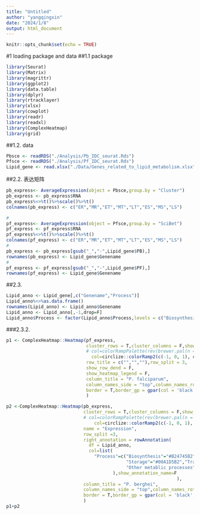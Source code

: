 ```yaml
---
title: "Untitled"
author: "yangqingxin"
date: "2024/1/8"
output: html_document
---
```


```r
knitr::opts_chunk$set(echo = TRUE)
```


#1 loading package and data
##1.1 package
```r
library(Seurat)
library(Matrix)
library(magrittr)
library(ggplot2)
library(data.table)
library(dplyr)
library(rtracklayer)
library(xlsx)
library(cowplot)
library(readr)
library(readxl)
library(ComplexHeatmap)
library(grid)
```
##1.2. data
```r
Pbsce <- readRDS("./Analysis/Pb_IDC_seurat.Rds")
Pfsce <- readRDS("./Analysis/Pf_IDC_seurat.Rds")
Lipid_gene <- read.xlsx("./Data/Genes_related_to_lipid_metabolism.xlsx",sheetIndex = 1)%>%as.data.table()
```

##2.2. 表达矩阵
```r
pb_express<- AverageExpression(object = Pbsce,group.by = "Cluster")
pb_express <- pb_express$RNA
pb_express%<>%t()%>%scale()%>%t()
colnames(pb_express) <- c("ER","MR","ET","MT","LT","ES","MS","LS")

#
pf_express<- AverageExpression(object = Pfsce,group.by = "SciBet")
pf_express <- pf_express$RNA
pf_express%<>%t()%>%scale()%>%t()
colnames(pf_express) <- c("ER","MR","ET","MT","LT","ES","MS","LS")
#
pb_express <- pb_express[gsub("_","-",Lipid_gene$PB),]
rownames(pb_express) <- Lipid_gene$Genename
#
pf_express <- pf_express[gsub("_","-",Lipid_gene$PF),]
rownames(pf_express) <- Lipid_gene$Genename
```
##2.3.
```r
Lipid_anno <- Lipid_gene[,c("Genename","Process")] 
Lipid_anno%<>%as.data.frame()
rownames(Lipid_anno) <- Lipid_anno$Genename
Lipid_anno <- Lipid_anno[,-1,drop=F]
Lipid_anno$Process <- factor(Lipid_anno$Process,levels = c("Biosynthesis","Catabolism","Homeostasis","Storage","Transport","Other metablic processes"))
```

###2.3.2. 
```r
p1 <- ComplexHeatmap::Heatmap(pf_express,
                              cluster_rows = T,cluster_columns = F,show_row_names = T,show_column_names = T,row_names_side = "left",
                              # col=colorRampPalette(rev(brewer.pal(n = 11, name ="RdBu")))(100),
                                col=circlize::colorRamp2(c(-1, 0, 1), c("#2166AC", "white", "#B2182B")),
                              row_title = c("","",""),row_split = 3,
                              show_row_dend = F,
                              show_heatmap_legend = F,
                              column_title = "P. falciparum",
                              column_names_side = "top",column_names_rot = 45,clustering_method_rows = "complete",
                              border = T,border_gp = gpar(col = 'black', lwd = 2)
                              )  

p2 <-ComplexHeatmap::Heatmap(pb_express,
                             cluster_rows = T,cluster_columns = F,show_row_names = T,show_column_names = T,row_names_side = "left",
                             # col=colorRampPalette(rev(brewer.pal(n = 11, name ="RdBu")))(100),
                                 col=circlize::colorRamp2(c(-1, 0, 1), c("#2166AC", "white", "#B2182B")),
                             name = "Expression",
                             row_split =3,
                             right_annotation = rowAnnotation(
                               df = Lipid_anno,
                               col=list(
                                 "Process"=c("Biosynthesis"="#B24745B2","Catabolism"="#DF8F44B2","Homeostasis"="#374E55B2",
                                             "Storage"="#00A1D5B2","Transport"="#79AF97B2",
                                             "Other metablic processes"="#6A6599B2")
                                        ),show_annotation_name=F
                                                                ),
                             column_title = "P. berghei",
                             column_names_side = "top",column_names_rot = 45,clustering_method_rows = "complete",
                             border = T,border_gp = gpar(col = 'black', lwd = 2)
                             )
p1+p2
```
